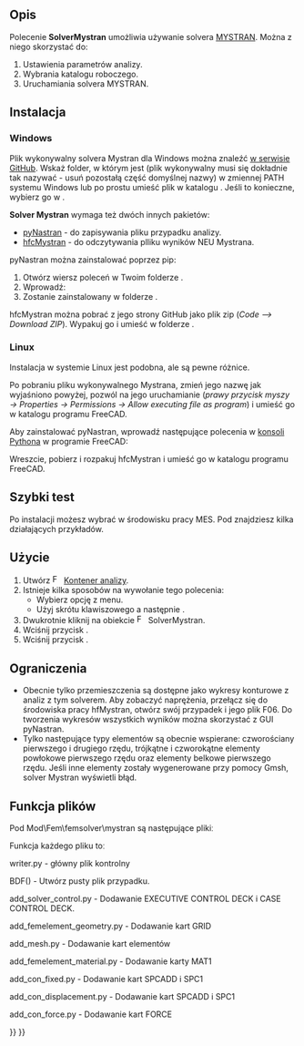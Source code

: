 <languages/>

{{Docnav
|[[FEM_SolverElmer/pl|Solver Elmer]]
|[[FEM_SolverZ88/pl|Solver Z88]]
|[[FEM_Workbench/pl|środowisko pracy MES]]
|IconL=FEM_SolverElmer.svg
|IconR=FEM_SolverZ88.svg
|IconC=Workbench_FEM.svg
}}

{{GuiCommand/pl
|Name=FEM SolverMystran
|Name/pl=MES: Solver Mystran
|MenuLocation=Rozwiąż → Solver Mystran
|Workbenches=[[FEM_Workbench/pl|MES]]
|Shortcut={{KEY|S}} {{KEY|M}}
|Version=0.20
|SeeAlso=[[FEM_tutorial/pl|Poradnik MES]]
}}

<span id="Description"></span>
==Opis==

Polecenie '''SolverMystran''' umożliwia używanie solvera [https://www.mystran.com MYSTRAN]. Można z niego skorzystać do:
# Ustawienia parametrów analizy.
# Wybrania katalogu roboczego.
# Uruchamiania solvera MYSTRAN.

<span id="Installation"></span>
==Instalacja==

=== Windows ===

Plik wykonywalny solvera Mystran dla Windows można znaleźć [https://github.com/MYSTRANsolver/MYSTRAN w serwisie GitHub]. Wskaż folder, w którym jest {{FileName|mystran.exe}} (plik wykonywalny musi się dokładnie tak nazywać - usuń pozostałą część domyślnej nazwy) w zmiennej PATH systemu Windows lub po prostu umieść plik w katalogu {{FileName|FreeCAD\bin}}. Jeśli to konieczne, wybierz go w {{MenuCommand|Preferencje → MES → Mystran}}.

'''Solver Mystran''' wymaga też dwóch innych pakietów:
* [https://github.com/SteveDoyle2/pyNastran pyNastran] - do zapisywania pliku przypadku analizy.
* [https://github.com/ceanwang/hfcMystran hfcMystran] - do odczytywania plliku wyników NEU Mystrana.

pyNastran można zainstalować poprzez pip:
# Otwórz wiersz poleceń w Twoim folderze {{FileName|FreeCAD\bin}}. 
# Wprowadź: {{Incode|python -m pip install pyNastran}}
# Zostanie zainstalowany w folderze {{FileName|FreeCAD\bin\lib\site-packages}}.

hfcMystran można pobrać z jego strony GitHub jako plik zip (''Code --> Download ZIP''). Wypakuj go i umieść w folderze {{FileName|FreeCAD\Mod}}.

=== Linux ===

Instalacja w systemie Linux jest podobna, ale są pewne różnice. 

Po pobraniu pliku wykonywalnego Mystrana, zmień jego nazwę jak wyjaśniono powyżej, pozwól na jego uruchamianie (''prawy przycisk myszy → Properties → Permissions → Allow executing file as program'') i umieść go w katalogu {{FileName|usr/bin}} programu FreeCAD. 

Aby zainstalować pyNastran, wprowadź następujące polecenia w [[Python_console/pl|konsoli Pythona]] w programie FreeCAD:

{{Code|code=
import subprocess
subprocess.run(['pip', 'install', 'pyNastran'])
}}

Wreszcie, pobierz i rozpakuj hfcMystran i umieść go w katalogu {{FileName|usr/Mod}} programu FreeCAD.

<span id="Quick_test"></span>
==Szybki test==

Po instalacji możesz wybrać {{MenuCommand|Narzędzia → Otwórz przykłady}} w środowisku pracy MES. Pod {{MenuCommand|Solver → Mystran}} znajdziesz kilka działających przykładów.

<span id="Usage"></span>
==Użycie==

# Utwórz [[Image:FEM_Analysis.svg|16px|link=FEM_Analysis]] [[FEM_Analysis/pl|Kontener analizy]].
# Istnieje kilka sposobów na wywołanie tego polecenia:
#* Wybierz opcję {{MenuCommand|Rozwiąż → [[Image:FEM_SolverMystran.svg|x16px]] Solver Mystran}} z menu.
#* Użyj skrótu klawiszowego {{KEY|S}} a następnie {{KEY|M}}.
# Dwukrotnie kliknij na obiekcie [[Image:FEM_SolverMystran.svg|x16px]] SolverMystran.
# Wciśnij przycisk {{Button|Zapisz}}.
# Wciśnij przycisk {{Button|Uruchom}}.

<span id="Limitations"></span>
==Ograniczenia==

* Obecnie tylko przemieszczenia są dostępne jako wykresy konturowe z analiz z tym solverem. Aby zobaczyć naprężenia, przełącz się do środowiska pracy hfMystran, otwórz swój przypadek i jego plik F06. Do tworzenia wykresów wszystkich wyników można skorzystać z GUI pyNastran.
* Tylko następujące typy elementów są obecnie wspierane: czworościany pierwszego i drugiego rzędu, trójkątne i czworokątne elementy powłokowe pierwszego rzędu oraz elementy belkowe pierwszego rzędu. Jeśli inne elementy zostały wygenerowane przy pomocy Gmsh, solver Mystran wyświetli błąd.

<span id="File_function"></span>
==Funkcja plików==

Pod Mod\Fem\femsolver\mystran są następujące plikiː

{{Code|code=
add_con_displacement.py
add_con_fixed.py
add_con_force.py
add_femelement_geometry.py
add_femelement_material.py
add_mesh.py
add_solver_control.py
writer.py
solver.py
tasks.py
}}

Funkcja każdego pliku toː

writer.py - główny plik kontrolny

{{Code|code=
model = BDF()
model = add_solver_control.add_solver_control(pynasf, model, self)
model = add_femelement_geometry.add_femelement_geometry(pynasf, model, self)
model = add_mesh.add_mesh(pynasf, model, self)
model = add_femelement_material.add_femelement_material(pynasf, model, self)
model = add_con_fixed.add_con_fixed(pynasf, model, self)
model = add_con_displacement.add_con_displacement(pynasf, model, self)
model = add_con_force.add_con_force(pynasf, model, self)
}}

BDF() - Utwórz pusty plik przypadku.

{{Code|code=
$pyNastran: version=msc
$pyNastran: punch=False
$pyNastran: encoding=utf-8
$pyNastran: nnodes=0
$pyNastran: nelements=0
ENDDATA
}}

add_solver_control.py - Dodawanie EXECUTIVE CONTROL DECK i CASE CONTROL DECK.

{{Code|code=
$EXECUTIVE CONTROL DECK
SOL 101
CEND
$CASE CONTROL DECK
ECHO = NONE
TITLE = pyNastran for generating solverinput for for Mystran
SUBCASE 1
    DISPLACEMENT(SORT1,REAL) = ALL
    LOAD = 1
    SPC = 1
    SPCFORCES(SORT1,REAL) = ALL
    STRESS(SORT1,REAL,VONMISES,BILIN) = ALL
    SUBTITLE = Default
BEGIN BULK
$PARAMS
PARAM       POST      -1
}}

add_femelement_geometry.py - Dodawanie kart GRID

add_mesh.py - Dodawanie kart elementów

add_femelement_material.py - Dodawanie karty MAT1

add_con_fixed.py - Dodawanie kart SPCADD i SPC1

add_con_displacement.py - Dodawanie kart SPCADD i SPC1

add_con_force.py - Dodawanie kart FORCE


{{Docnav
|[[FEM_SolverElmer/pl|Solver Elmer]]
|[[FEM_SolverZ88/pl|Solver Z88]]
|[[FEM_Workbench/pl|środowisko pracy MES]]
|IconL=FEM_SolverElmer.svg
|IconR=FEM_SolverZ88.svg
|IconC=Workbench_FEM.svg
}}

{{FEM Tools navi{{#translation:}}}}
{{Userdocnavi{{#translation:}}}}